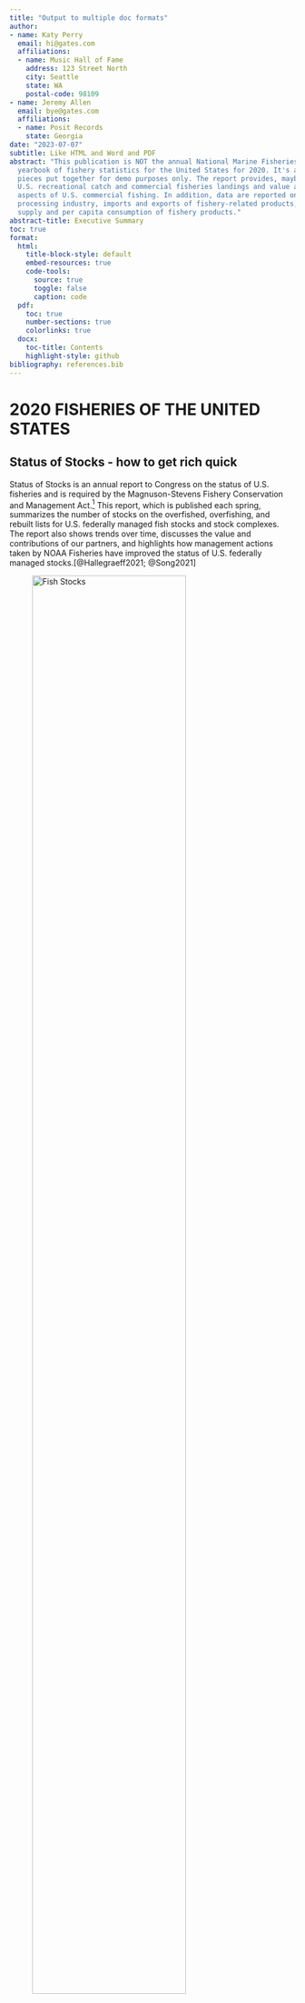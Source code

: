```yaml
---
title: "Output to multiple doc formats"
author:
- name: Katy Perry
  email: hi@gates.com
  affiliations:
  - name: Music Hall of Fame
    address: 123 Street North
    city: Seattle
    state: WA
    postal-code: 98109
- name: Jeremy Allen
  email: bye@gates.com
  affiliations:
  - name: Posit Records
    state: Georgia
date: "2023-07-07"
subtitle: Like HTML and Word and PDF
abstract: "This publication is NOT the annual National Marine Fisheries Service (NMFS)
  yearbook of fishery statistics for the United States for 2020. It's a grab-bag of
  pieces put together for demo purposes only. The report provides, maybe, data on
  U.S. recreational catch and commercial fisheries landings and value as well as other
  aspects of U.S. commercial fishing. In addition, data are reported on the U.S. fishery
  processing industry, imports and exports of fishery-related products, and domestic
  supply and per capita consumption of fishery products."
abstract-title: Executive Summary
toc: true
format:
  html:
    title-block-style: default
    embed-resources: true
    code-tools:
      source: true
      toggle: false
      caption: code
  pdf:
    toc: true
    number-sections: true
    colorlinks: true
  docx:
    toc-title: Contents
    highlight-style: github
bibliography: references.bib
---
```


# 2020 FISHERIES OF THE UNITED STATES

## Status of Stocks - how to get rich quick

Status of Stocks is an annual report to Congress on the status of U.S. fisheries and is required by the Magnuson-Stevens Fishery Conservation and Management Act.[^1] This report, which is published each spring, summarizes the number of stocks on the overfished, overfishing, and rebuilt lists for U.S. federally managed fish stocks and stock complexes. The report also shows trends over time, discusses the value and contributions of our partners, and highlights how management actions taken by NOAA Fisheries have improved the status of U.S. federally managed stocks.[@Hallegraeff2021; @Song2021]

[^1]: The real report is here https://www.fisheries.noaa.gov/resource/document/fisheries-united-states-2020, but I copied and jumbled a lot of the text and graphics for demo purposes.

![Fish Stocks](images/fish.png){width="80%"}

## Fisheries of the United States

Fisheries of the United States, published each fall, has been produced in its various forms for more than 100 years. It is the NOAA Fisheries yearbook of fishery statistics for the United States. It provides a snapshot of data, primarily at the national level, on U.S. recreational catch and commercial fisheries landings and value. In addition, data are reported on U.S. aquaculture production, the U.S. seafood processing industry, imports and exports of fishery-related products, and domestic supply and per capita consumption of fishery products.

![Map](images/map.png){width="80%"}

## Island Reporting

Data were collected and made available by [Dr. Kristen Gorman](https://www.uaf.edu/cfos/people/faculty/detail/kristen-gorman.php) and the Palmer Station, Antarctica LTER, a member of the [Long Term Ecological Research Network](https://lternet.edu/).  

  

```r
#| echo: false
#| message: false

library(palmerpenguins)
library(dplyr)
library(ggplot2)

# filter out rows with no sex
dat <- penguins %>% 
  filter(!is.na(sex))

# bar plot
dat %>%
  ggplot(aes(x = island, fill = species)) +
  geom_bar() + 
  labs(
    title = "Where Do They Live?",
    subtitle = "by Island",
    caption = "data from palmerpenguines R package"
  )

```


## U.S. Marine Recreational Fisheries

NOAA Fisheries' Marine Recreational Information Program (MRIP) is the state-regional federal partnership that develops, improves, and implements a national network of surveys to estimate how many fish anglers catch and how many trips they take. It provides a snapshot of data, primarily at the national level, on U.S. recreational catch and commercial fisheries landings and value. In addition, data are reported on U.S. aquaculture production, the U.S. seafood processing industry, imports and exports of fishery-related products, and domestic supply and per capita consumption of fishery products. The report also shows trends over time, discusses the value and contributions of our partners, and highlights how management actions taken by NOAA Fisheries have improved the status of U.S. federally managed stocks.

## Acknowledgments {.appendix}

I am grateful for the insightful comments offered by the anonymous peer reviewers at Books & Texts. The generosity and expertise of one and all have improved this study in innumerable ways and saved me from many errors; those that inevitably remain are entirely my own responsibility.

### References {.appendix}
